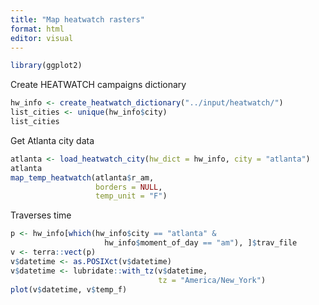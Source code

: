 ```yaml
---
title: "Map heatwatch rasters"
format: html
editor: visual
---
```


```r
library(ggplot2)
```

Create HEATWATCH campaigns dictionary

```r
hw_info <- create_heatwatch_dictionary("../input/heatwatch/")
list_cities <- unique(hw_info$city)
list_cities
```

Get Atlanta city data

```r
atlanta <- load_heatwatch_city(hw_dict = hw_info, city = "atlanta")
atlanta
map_temp_heatwatch(atlanta$r_am,
                   borders = NULL,
                   temp_unit = "F")
```

Traverses time

```r
p <- hw_info[which(hw_info$city == "atlanta" &
                     hw_info$moment_of_day == "am"), ]$trav_file
v <- terra::vect(p)
v$datetime <- as.POSIXct(v$datetime)
v$datetime <- lubridate::with_tz(v$datetime,
                                 tz = "America/New_York")
plot(v$datetime, v$temp_f)
```

